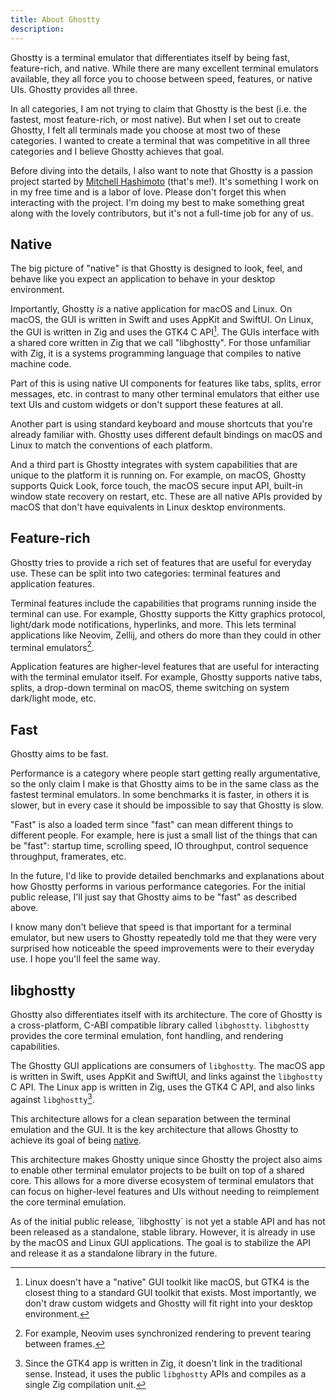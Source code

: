 ```yaml
---
title: About Ghostty
description:
---
```


Ghostty is a terminal emulator that differentiates itself by being
fast, feature-rich, and native. While there are many excellent terminal
emulators available, they all force you to choose between speed,
features, or native UIs. Ghostty provides all three.

In all categories, I am not trying to claim that Ghostty is the
best (i.e. the fastest, most feature-rich, or most native). But
when I set out to create Ghostty, I felt all terminals made
you choose at most two of these categories. I wanted to create
a terminal that was competitive in all three categories and I
believe Ghostty achieves that goal.

Before diving into the details, I also want to note that Ghostty
is a passion project started by [Mitchell Hashimoto](https://mitchellh.com)
(that's me!). It's something I work on in my free time and is a
labor of love. Please don't forget this when interacting with
the project. I'm doing my best to make something great along with
the lovely contributors, but it's not a full-time job for any of us.

## Native

The big picture of "native" is that Ghostty is designed to look,
feel, and behave like you expect an application to behave in your
desktop environment.

Importantly, Ghostty _is_ a native application for macOS and Linux.
On macOS, the GUI is written in Swift and uses AppKit and SwiftUI.
On Linux, the GUI is written in Zig and uses the GTK4 C API[^1].
The GUIs interface with a shared core written in Zig that we
call "libghostty". For those unfamiliar with Zig, it is a
systems programming language that compiles to native machine code.

Part of this is using native UI components for features like tabs,
splits, error messages, etc. in contrast to many other terminal
emulators that either use text UIs and custom widgets or
don't support these features at all.

Another part is using standard keyboard and mouse shortcuts
that you're already familiar with. Ghostty uses different default
bindings on macOS and Linux to match the conventions of each
platform.

And a third part is Ghostty integrates with system capabilities
that are unique to the platform it is running on. For example,
on macOS, Ghostty supports Quick Look, force touch, the macOS
secure input API, built-in window state recovery on restart,
etc. These are all native APIs provided by macOS that don't have
equivalents in Linux desktop environments.

## Feature-rich

Ghostty tries to provide a rich set of features that are useful
for everyday use. These can be split into two categories:
terminal features and application features.

Terminal features include the capabilities that programs running
inside the terminal can use. For example, Ghostty supports
the Kitty graphics protocol, light/dark mode notifications,
hyperlinks, and more.
This lets terminal applications like Neovim, Zellij, and
others do more than they could in other terminal emulators[^2].

Application features are higher-level features that are useful
for interacting with the terminal emulator itself. For example,
Ghostty supports native tabs, splits, a drop-down terminal
on macOS, theme switching on system dark/light mode, etc.

## Fast

Ghostty aims to be fast.

Performance is a category where people start getting really
argumentative, so the only claim I make is that Ghostty aims
to be in the same class as the fastest terminal emulators.
In some benchmarks it is faster, in others it is slower, but
in every case it should be impossible to say that Ghostty is
slow.

"Fast" is also a loaded term since "fast" can mean different
things to different people. For example, here is just a
small list of the things that can be "fast": startup time,
scrolling speed, IO throughput, control sequence throughput,
framerates, etc.

In the future, I'd like to provide detailed benchmarks and
explanations about how Ghostty performs in various performance
categories. For the initial public release, I'll just say that
Ghostty aims to be "fast" as described above.

I know many don't believe that speed is that important for a
terminal emulator, but new users to Ghostty repeatedly told me
that they were very surprised how noticeable the speed
improvements were to their everyday use. I hope you'll feel the
same way.

## libghostty

Ghostty also differentiates itself with its architecture. The
core of Ghostty is a cross-platform, C-ABI compatible library called
`libghostty`. `libghostty` provides the core terminal emulation, font handling,
and rendering capabilities.

The Ghostty GUI applications are consumers of `libghostty`. The macOS app is
written in Swift, uses AppKit and SwiftUI, and links against the `libghostty`
C API. The Linux app is written in Zig, uses the GTK4 C API, and also links
against `libghostty`[^3].

This architecture allows for a clean separation between the terminal
emulation and the GUI. It is the key architecture that allows Ghostty
to achieve its goal of being [native](#native).

This architecture makes Ghostty unique since Ghostty the project also aims
to enable other terminal emulator projects to be built on top of a shared
core. This allows for a more diverse ecosystem of terminal emulators that
can focus on higher-level features and UIs without needing to reimplement
the core terminal emulation.

<Note>
As of the initial public release, `libghostty` is not yet a stable API
and has not been released as a standalone, stable library. However, it is
already in use by the macOS and Linux GUI applications. The goal is to
stabilize the API and release it as a standalone library in the future.
</Note>

[^1]: Linux doesn't have a "native" GUI toolkit like macOS, but
GTK4 is the closest thing to a standard GUI toolkit that exists.
Most importantly, we don't draw custom widgets and Ghostty will
fit right into your desktop environment.

[^2]: For example, Neovim uses synchronized rendering to prevent
tearing between frames.

[^3]: Since the GTK4 app is written in Zig, it doesn't link in the traditional
sense. Instead, it uses the public `libghostty` APIs and compiles as a single
Zig compilation unit.
